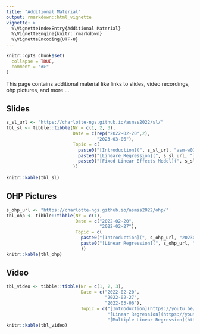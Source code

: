 ```yaml
---
title: "Additional Material"
output: rmarkdown::html_vignette
vignette: >
  %\VignetteIndexEntry{Additional Material}
  %\VignetteEngine{knitr::rmarkdown}
  %\VignetteEncoding{UTF-8}
---
```


```r
knitr::opts_chunk$set(
  collapse = TRUE,
  comment = "#>"
)
```

This page contains additional material like links to slides, video recordings, ohp pictures, and more ...


## Slides

```r
s_sl_url <- "https://charlotte-ngs.github.io/asmss2022/sl/"
tbl_sl <- tibble::tibble(Nr = c(1, 2, 3),
                         Date = c(rep("2022-02-20",2),
                                  "2023-03-06"),
                         Topic = c(
                           paste0("[Introduction](", s_sl_url, "asm-w01-v01-intro.pdf)", collapse = ""),
                           paste0("[Lineare Regression](", s_sl_url, "l02_regr.pdf)", collapse = ""),
                           paste0("[Fixed Linear Effects Model](", s_sl_url, "l03_flem.pdf)", collapse = "")
                         ))
                                  
knitr::kable(tbl_sl)
```


## OHP Pictures

```r
s_ohp_url <- "https://charlotte-ngs.github.io/asmss2022/ohp/"
tbl_ohp <- tibble::tibble(Nr = c(1),
                          Date = c("2022-02-20",
                                   "2022-02-27"),
                          Topic = c(
                            paste0("[Introduction](", s_ohp_url, "20230220_ohp_l01.pdf)", collapse = ""),
                            paste0("[Linear Regression](", s_ohp_url, "20230227_ohp_l02.pdf)", collapse = "")
                            ))
knitr::kable(tbl_ohp)
```


## Video

```r
tbl_video <- tibble::tibble(Nr = c(1, 2, 3),
                            Date = c("2022-02-20",
                                     "2022-02-27",
                                     "2022-03-06"),
                            Topic = c("[Introduction](https://youtu.be/_1NiimKYyNQ)",
                                      "[Linear Regression](https://youtu.be/fnEsBNTM0Mk)",
                                      "[Multiple Linear Regression](https://youtu.be/A8n8o_Clw1s)"))
knitr::kable(tbl_video)
```

